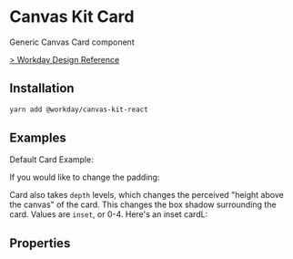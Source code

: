 

<Meta title="Components/Containers/Card/React" component={Card} />

# Canvas Kit Card

Generic Canvas Card component

[> Workday Design Reference](https://design.workday.com/components/containers/cards)

## Installation

```sh
yarn add @workday/canvas-kit-react
```

## Examples

Default Card Example:

<ExampleCodeBlock code={Default} />

If you would like to change the padding:

<ExampleCodeBlock code={WithNoPadding} />

Card also takes `depth` levels, which changes the perceived "height above the canvas" of the card.
This changes the box shadow surrounding the card. Values are `inset`, or 0-4. Here's an inset cardL:

<ExampleCodeBlock code={Depth} />

## Properties

<ArgsTable of={Card} />
